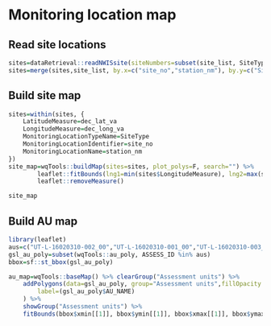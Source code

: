 # Monitoring location map

## Read site locations
```r
sites=dataRetrieval::readNWISsite(siteNumbers=subset(site_list, SiteType %in% c("Elevation gauge","Causeway breach","Lake", "Lake, DBL"))$SiteNumber)
sites=merge(sites,site_list, by.x=c("site_no","station_nm"), by.y=c("SiteNumber","SiteName"))
```

## Build site map
```r
sites=within(sites, {
    LatitudeMeasure=dec_lat_va
    LongitudeMeasure=dec_long_va
    MonitoringLocationTypeName=SiteType
    MonitoringLocationIdentifier=site_no
    MonitoringLocationName=station_nm
})
site_map=wqTools::buildMap(sites=sites, plot_polys=F, search="") %>% 
        leaflet::fitBounds(lng1=min(sites$LongitudeMeasure), lng2=max(sites$LongitudeMeasure), lat1=min(sites$LatitudeMeasure), lat2=max(sites$LatitudeMeasure)) %>% 
        leaflet::removeMeasure()
```

```r
site_map
```



## Build AU map

```r
library(leaflet)
aus=c("UT-L-16020310-002_00","UT-L-16020310-001_00","UT-L-16020310-003_00","UT-L-16020310-004_00")
gsl_au_poly=subset(wqTools::au_poly, ASSESS_ID %in% aus)
bbox=sf::st_bbox(gsl_au_poly)

au_map=wqTools::baseMap() %>% clearGroup("Assessment units") %>% 
	addPolygons(data=gsl_au_poly, group="Assessment units",fillOpacity = 0.1, layerId=gsl_au_poly$polyID,weight=3,color="orange", options = pathOptions(pane = "au_poly"),
		label=(gsl_au_poly$AU_NAME)
	) %>%
	showGroup("Assessment units") %>% 
	fitBounds(bbox$xmin[[1]], bbox$ymin[[1]], bbox$xmax[[1]], bbox$ymax[[1]])
```



